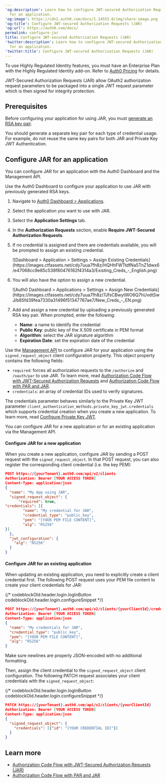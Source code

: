 ---
'og:description': Learn how to configure JWT-secured Authorization Requests (JAR)
  for an application.
'og:image': https://cdn2.auth0.com/docs/1.14553.0/img/share-image.png
'og:title': Configure JWT-secured Authorization Requests (JAR)
'og:url': https://auth0.com/docs/
permalink: configure-jar
title: Configure JWT-secured Authorization Requests (JAR)
'twitter:description': Learn how to configure JWT-secured Authorization Requests (JAR)
  for an application.
'twitter:title': Configure JWT-secured Authorization Requests (JAR)
---
<Callout icon="file-lines" color="#0EA5E9" iconType="regular">

To use Highly Regulated Identity features, you must have an Enterprise Plan with the Highly Regulated Identity add-on. Refer to [Auth0 Pricing](https://auth0.com/pricing/) for details.

</Callout>

<Tooltip tip="JSON Web Token (JWT): Standard ID Token format (and often Access Token format) used to represent claims securely between two parties." cta="View Glossary" href="/docs/glossary?term=JWT">JWT</Tooltip>-Secured Authorization Requests (JAR) allow OAuth2 authorization request parameters to be packaged into a single JWT request parameter which is then signed for integrity protection.

## Prerequisites

Before configuring your application for using JAR, you must [generate an RSA key pair](/docs/secure/application-credentials/generate-rsa-key-pair).

<Warning>

You should generate a separate key pair for each type of credential usage. For example, do not reuse the same key pairs for both JAR and Private Key JWT Authentication.

</Warning>

## Configure JAR for an application

You can configure JAR for an application with the <Tooltip tip="Auth0 Dashboard: Auth0's main product to configure your services." cta="View Glossary" href="/docs/glossary?term=Auth0+Dashboard">Auth0 Dashboard</Tooltip> and the <Tooltip tip="Auth0 Dashboard: Auth0's main product to configure your services." cta="View Glossary" href="/docs/glossary?term=Management+API">Management API</Tooltip>.

<Tabs><Tab title="Auth0 Dashboard">

Use the Auth0 Dashboard to configure your application to use JAR with previously generated RSA keys.

1. Navigate to [Auth0 Dashboard > Applications](https://manage.auth0.com/#/applications).
2. Select the application you want to use with JAR.
3. Select the **Application Settings** tab.
4. In the **Authorization Requests** section, enable **Require JWT-Secured Authorization Requests**.
5. If no credential is assigned and there are credentials available, you will be prompted to assign an existing credential.

   <Frame>![Dashboard > Application > Settings > Assign Existing Credentials](https://images.ctfassets.net/cdy7uua7fh8z/HQHhFWTtdfNa5TnZ1dwx6/e47068cc9e85c538f80476162f4314a3/Existing_Creds_-_English.png)</Frame>
6. You will also have the option to assign a new credential.

   <Frame>![Auth0 Dashboard > Applications > Settings > Assign New Credentials](https://images.ctfassets.net/cdy7uua7fh8z/7JfsCBwytWO6Q7hUvdtSwJ/b85fd39fea7330a31496f51347767ae7/New_Creds_-_EN.png)</Frame>
7. Add and assign a new credential by uploading a previously generated RSA key pair. When prompted, enter the following:

   * **Name**: a name to identify the credential
   * **Public Key**: public key of the X.509 certificate in PEM format
   * **Algorithm**: select the JAR signature algorithm
   * **Expiration Date**: set the expiration date of the credential

</Tab><Tab title="Management API">

Use the [Management API](https://auth0.com/docs/api/management/v2) to configure JAR for your application using the `signed_request_object` client configuration property. This object property contains the following fields:

* `required`: forces all authorization requests to the `/authorize` and `/oauth/par` to use JAR. To learn more, read [Authorization Code Flow with JWT-Secured Authorization Requests](/docs/get-started/authentication-and-authorization-flow/authorization-code-flow/authorization-code-flow-with-jar) and [Authorization Code Flow with PAR and JAR](/docs/get-started/authentication-and-authorization-flow/authorization-code-flow/authorization-code-flow-with-par-and-jar).
* `credentials`: an array of credential IDs used to verify signatures.

<Callout icon="file-lines" color="#0EA5E9" iconType="regular">

The credentials parameter behaves similarly to the Private Key JWT parameter `client_authentication_methods.private_key_jwt.credentials` which supports credential creation when you create a new application. To learn more, read [Configure Private Key JWT](/docs/get-started/applications/configure-private-key-jwt).

</Callout>

You can configure JAR for a new application or for an existing application via the Management API.

#### Configure JAR for a new application

When you create a new application, configure JAR by sending a POST request with the `signed_request_object`. In that POST request, you can also register the corresponding client credential (i.e. the key PEM):

```json lines
POST https://{yourTenant}.auth0.com/api/v2/clients
Authorization: Bearer [YOUR ACCESS TOKEN]
Content-Type: application/json
{
  "name": "My App using JAR",
  "signed_request_object": {
      "required": true,
"credentials": [{
        "name": "My credential for JAR",
        "credential_type": "public_key",
        "pem": "[YOUR PEM FILE CONTENT]",
        "alg": "RS256"
}]
  },
  "jwt_configuration": {
    "alg": "RS256"
  }
}
```






#### Configure JAR for an existing application

When updating an existing application, you need to explicitly create a client credential first. The following POST request uses your PEM file content to create your client credentials for JAR:

{/* codeblockOld.header.login.logInButton codeblockOld.header.login.configureSnippet */}


```json lines
POST https://{yourTenant}.auth0.com/api/v2/clients/{yourClientId}/credentials
Authorization: Bearer [YOUR ACCESS TOKEN]
Content-Type: application/json
{
  "name": "My credentials for JAR",
  "credential_type": "public_key",
  "pem": "[YOUR PEM FILE CONTENT]",
  "alg": "RS256"
}
```






<Callout icon="file-lines" color="#0EA5E9" iconType="regular">

Make sure newlines are properly JSON-encoded with no additional formatting.

</Callout>

Then, assign the client credential to the `signed_request_object` client configuration. The following PATCH request associates your client credentials with the `signed_request_object`:

{/* codeblockOld.header.login.logInButton codeblockOld.header.login.configureSnippet */}


```json lines
PATCH https://{yourTenant}.auth0.com/api/v2/clients/{yourClientId}
Authorization: Bearer [YOUR ACCESS TOKEN]
Content-Type: application/json
{
  "signed_request_object": {
    "credentials": [{"id": "[YOUR CREDENTIAL ID]"}]
  }
}
```






</Tab></Tabs>

## Learn more

* [Authorization Code Flow with JWT-Secured Authorization Requests (JAR)](/docs/get-started/authentication-and-authorization-flow/authorization-code-flow/authorization-code-flow-with-jar)
* [Authorization Code Flow with PAR and JAR](/docs/get-started/authentication-and-authorization-flow/authorization-code-flow/authorization-code-flow-with-par-and-jar)